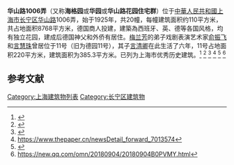 '''华山路1006弄'''（又称'''海格园'''或'''华园'''或'''华山路花园住宅群'''）位于[[中華人民共和國|中華人民共和國]][[上海市|上海市]][[长宁区|长宁区]][[华山路|华山路]]1006弄，始于1925年，共20幢，每幢建筑面积约110平方米，共占地面积8768平方米，德国商人投建，建築為西班牙、英、德等各国风格，均有独立花园，建成后德国神父和外侨有居住。[[梅兰芳|梅兰芳]]的弟子戏剧表演艺术家[[俞振飞|俞振飞]]和[[言慧珠|言慧珠]]曾居位于11号（旧为德园11号），其子[[言清卿|言清卿]]在此生活了六年，11号占地面积220平方米，建筑面积为385.3平方米。已列为上海市优秀历史建筑。<ref>{{cite web|url=http://www.infzm.com/content/34075|title=我的母亲言慧珠 - 南方周末|website=www.infzm.com|accessdate=2020-09-19|archive-date=2020-01-29|archive-url=https://web.archive.org/web/20200129115558/http://www.infzm.com/content/34075|dead-url=no}}</ref>
<ref>{{cite web|url=https://hot.online.sh.cn/content/2017-12/11/content_8709345_7.htm|title=上海热线HOT新闻——沪华山路保护建筑违规装修被制止 私搭围墙业主将受行政处罚|website=hot.online.sh.cn}}</ref>
<ref>{{Cite web |url=http://www.shtong.gov.cn/Newsite/node2/node2245/node70862/node70869/node70913/node70917/userobject1ai73692.html |title=存档副本 |accessdate=2020-09-19 |archive-date=2016-03-27 |archive-url=https://web.archive.org/web/20160327115121/http://www.shtong.gov.cn/Newsite/node2/node2245/node70862/node70869/node70913/node70917/userobject1ai73692.html |dead-url=no }}</ref>
<ref>https://www.thepaper.cn/newsDetail_forward_7013574</ref>
<ref>{{cite web|url=http://www.sohu.com/a/349942878_100009481|title=阅读长宁- 华山路1006弄——曾经有过“游园惊梦”！_俞振飞|website=www.sohu.com}}</ref>
<ref>https://new.qq.com/omn/20180904/20180904B0PVMY.html</ref>

==参考文献==
{{reflist}}

[[Category:上海建筑物列表|Category:上海建筑物列表]]
[[Category:长宁区建筑物|Category:长宁区建筑物]]